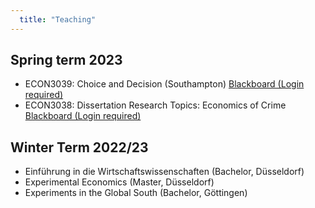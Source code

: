 ```yaml
---
  title: "Teaching"
---
```


## Spring term 2023

-   ECON3039: Choice and Decision (Southampton) [Blackboard (Login required)](https://blackboard.soton.ac.uk/ultra/courses/_213786_1/cl/outline)
-   ECON3038: Dissertation Research Topics: Economics of Crime [Blackboard (Login required)](https://blackboard.soton.ac.uk/ultra/courses/_213611_1/cl/outline)

## Winter Term 2022/23

-   Einführung in die Wirtschaftswissenschaften (Bachelor, Düsseldorf)
-   Experimental Economics (Master, Düsseldorf)
-   Experiments in the Global South (Bachelor, Göttingen)
